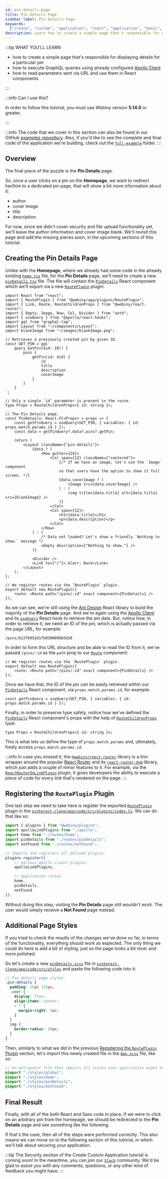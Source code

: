```yaml
---
id: pin-details-page
title: Pin Details Page
sidebar_label: Pin Details Page
keywords:
  ["create", "custom", "application", "react", "application", "basic", "application", "layout"]
description: Learn how to create a simple page that's responsible for displaying details for a particular pin.
---
```



:::tip WHAT YOU’LL LEARN

- how to create a simple page that's responsible for displaying details for a particular pin
- how to execute GraphQL queries using already configured [Apollo Client](https://www.apollographql.com/docs/react/v2)
- how to read parameters sent via URL and use them in React components

:::

:::info Can I use this?

In order to follow this tutorial, you must use Webiny version **5.14.0** or greater.

:::

:::info
The code that we cover in this section can also be found in our GitHub [examples repository](https://github.com/webiny/webiny-examples/tree/master/create-custom-application/04-react-application/05-pin-details-page). Also, if you'd like to see the complete and final code of the application we're building, check out the [`full-example`](https://github.com/webiny/webiny-examples/tree/master/create-custom-application/full-example) folder.
:::

## Overview

The final piece of the puzzle is the **Pin Details** page.

So, once a user clicks on a pin on the **Homepage**, we want to redirect her/him to a dedicated pin page, that will show a bit more information about it:

- author
- cover image
- title
- description

For now, since we didn't cover security and file upload functionality yet, we'll leave the author information and cover image blank. We'll revisit this page and add the missing pieces soon, in the upcoming sections of this tutorial.

## Creating the Pin Details Page

Unlike with the **Homepage**, where we already had some code in the already existing [`home.tsx`](https://github.com/webiny/webiny-examples/blob/master/create-custom-application/04-react-application/05-pin-details-page/pinterest-clone/app/code/src/plugins/routes/home.tsx) file, for the **Pin Details** page, we'll need to create a new [`pinDetails.tsx`](https://github.com/webiny/webiny-examples/blob/master/create-custom-application/04-react-application/05-pin-details-page/pinterest-clone/app/code/src/plugins/routes/pinDetails.tsx) file. The file will contain the [`PinDetails`](https://github.com/webiny/webiny-examples/blob/master/create-custom-application/04-react-application/05-pin-details-page/pinterest-clone/app/code/src/plugins/routes/pinDetails.tsx#L28) React component which we'll export via a new [`RoutePlugin`](https://github.com/webiny/webiny-js/blob/v5.14.0/packages/app/src/plugins/RoutePlugin.tsx#L8) plugin:

```tsx title="pinterest-clone/app/code/src/plugins/routes/pinDetails.tsx"
import React from "react";
import { RoutePlugin } from "@webiny/app/plugins/RoutePlugin";
import { Link, Route, RouteChildrenProps } from "@webiny/react-router";
import { Empty, Image, Row, Col, Divider } from "antd";
import { useQuery } from "@apollo/react-hooks";
import gql from "graphql-tag";
import Layout from "~/components/Layout";
import blankImage from "~/images/blankImage.png";

// Retrieves a previously created pin by given ID.
const GET_PIN = gql`
    query GetPin($id: ID!) {
        pins {
            getPin(id: $id) {
                id
                title
                description
                coverImage
            }
        }
    }
`;

// Only a single `id` parameter is present in the route.
type Props = RouteChildrenProps<{ id: string }>;

// The Pin Details page.
const PinDetails: React.FC<Props> = props => {
    const getPinQuery = useQuery(GET_PIN, { variables: { id: props.match.params.id } });
    const data = getPinQuery?.data?.pins?.getPin;

    return (
        <Layout className={"pin-details"}>
            {data ? (
                <Row gutter={24}>
                    <Col span={12} className={"centered"}>
                        {/* If we have an image, let's use the `Image` component
                        so that users have the option to show it full screen. */}
                        {data.coverImage ? (
                            <Image src={data.coverImage} />
                        ) : (
                            <img title={data.title} alt={data.title} src={blankImage} />
                        )}
                    </Col>
                    <Col span={12}>
                        <h1>{data.title}</h1>
                        <p>{data.description}</p>
                    </Col>
                </Row>
            ) : (
                /* Data not loaded? Let's show a friendly `Nothing to show.` message */
                <Empty description={"Nothing to show."} />
            )}

            <Divider />
            <Link to={"/"}> &larr; Back</Link>
        </Layout>
    );
};

// We register routes via the `RoutePlugin` plugin.
export default new RoutePlugin({
    route: <Route path="/pins/:id" exact component={PinDetails} />
});
```

As we can see, we're still using the [Ant Design](https://ant.design/docs/react/introduce) React library to build the majority of the **Pin Details** page. And we're again using the [Apollo Client](https://www.apollographql.com/docs/react/v2/) and its [`useQuery`](https://www.apollographql.com/docs/react/v2/data/queries/#executing-a-query) React hook to retrieve the pin data. But, notice how, in order to retrieve it, we need an ID of the pin, which is actually passed via the page URL, for example:

```
/pins/612fb852d1fb0300099b5d28
```

In order to form this URL structure and be able to read the ID from it, we've passed `/pins/:id` as the `path` prop to our [`Route`](https://github.com/DefinitelyTyped/DefinitelyTyped/blob/master/types/react-router/index.d.ts#L99) component:

```tsx title="pinterest-clone/app/code/src/plugins/routes/pinDetails.tsx" {3}
// We register routes via the `RoutePlugin` plugin.
export default new RoutePlugin({
    route: <Route path="/pins/:id" exact component={PinDetails} />
});
```

Once we have that, the ID of the pin can be easily retrieved within our [`PinDetails`](https://github.com/webiny/webiny-examples/blob/master/create-custom-application/04-react-application/05-pin-details-page/pinterest-clone/app/code/src/plugins/routes/pinDetails.tsx#L28) React component, via `props.match.params.id`, for example:

```tsx title="pinterest-clone/app/code/src/plugins/routes/pinDetails.tsx"
const getPinQuery = useQuery(GET_PIN, { variables: { id: props.match.params.id } });
```

Finally, in order to preserve type safety, notice how we've defined the [`PinDetails`](https://github.com/webiny/webiny-examples/blob/master/create-custom-application/04-react-application/05-pin-details-page/pinterest-clone/app/code/src/plugins/routes/pinDetails.tsx#L28) React component's props with the help of [`RouteChildrenProps`](https://github.com/DefinitelyTyped/DefinitelyTyped/blob/master/types/react-router/index.d.ts#L80) type:

```tsx title="pinterest-clone/app/code/src/plugins/routes/pinDetails.tsx"
type Props = RouteChildrenProps<{ id: string }>;
```

This is what lets us define the type of `props.match.params` and, ultimately, freely access `props.match.params.id`.

:::info
In case you missed it, the [`@webiny/react-router`](https://www.npmjs.com/package/@webiny/react-router) library is a thin wrapper around the popular [React Router](https://www.npmjs.com/package/react-router) and its [`react-router-dom`](https://www.npmjs.com/package/react-router-dom) library, which just adds a couple of minor features to it. For example, via the [`ReactRouterOnLinkPlugin`](https://github.com/webiny/webiny-js/blob/next/packages/react-router/src/types.ts#L4) plugin, it gives developers the ability to execute a piece of code for every link that's rendered on the page.
:::

## Registering the `RoutePlugin` Plugin

One last step we need to take here is register the exported [`RoutePlugin`](https://github.com/webiny/webiny-js/blob/v5.14.0/packages/app/src/plugins/RoutePlugin.tsx#L8) plugin in the [`pinterest-clone/app/code/src/plugins/index.ts`](https://github.com/webiny/webiny-examples/blob/master/create-custom-application/04-react-application/05-pin-details-page/pinterest-clone/app/code/src/plugins/index.ts). We can do that like so:

```ts pinterest-clone/app/code/src/plugins/index.ts {4,14}
import { plugins } from "@webiny/plugins";
import apolloLinkPlugins from "./apollo";
import home from "./routes/home";
import pinDetails from "./routes/pinDetails";
import notFound from "./routes/notFound";

// Imports and registers all defined plugins.
plugins.register([
    // Various Apollo client plugins.
    apolloLinkPlugins,

    // Application routes.
    home,
    pinDetails,
    notFound
]);
```

Without doing this step, visiting the **Pin Details** page still wouldn't work. The user would simply receive a **Not Found** page instead.

## Additional Page Styles

If you tried to check the results of the changes we've done so far, in terms of the functionality, everything should work as expected. The only thing we could do here is add a bit of styling, just so the page looks a bit nicer and more polished.

So let's create a new [`pinDetails.scss`](https://github.com/webiny/webiny-examples/blob/master/create-custom-application/04-react-application/05-pin-details-page/pinterest-clone/app/code/src/styles/pinDetails.scss) file in [`pinterest-clone/app/code/src/styles`](https://github.com/webiny/webiny-examples/blob/master/create-custom-application/04-react-application/05-pin-details-page/pinterest-clone/app/code/src/styles) and paste the following code into it:

```scss title="pinterest-clone/app/code/src/styles/pinDetails.scss"
// Pin details page styles.
.pin-details {
  padding: 25px 125px;
  .user {
    display: flex;
    align-items: center;
    > * {
      margin-right: 5px;
    }
  }
  img {
    border-radius: 20px;
  }
}
```

Then, similarly to what we did in the previous [Registering the `RoutePlugin` Plugin](/docs/tutorials/create-custom-application/react-application/pin-details-page#registering-the-routeplugin-plugin) section, let's import this newly created file in the [`App.scss`](https://github.com/webiny/webiny-examples/blob/master/create-custom-application/04-react-application/05-pin-details-page/pinterest-clone/app/code/src/App.scss) file, like so:

```scss title="pinterest-clone/app/code/src/App.scss" {4}
// An entrypoint file that imports all styles your application might have.
@import "./styles/global";
@import "./styles/home";
@import "./styles/pinDetails";
@import "./styles/notFound";
```



## Final Result

Finally, with all of the both React and Sass code in place, if we were to click on an arbitrary pin from the homepage, we should be redirected to the **Pin Details** page and see something like the following:

<CenteredImage src={pinDetailsPage} alt="Pin Details Page" />

If that's the case, then all of the steps were performed correctly. This also means we can move on to the following section of this tutorial, in which we'll talk about securing your application.

:::tip
The Security section of the Create Custom Application tutorial is coming soon! In the meantime, you can join our [`Slack`](https://www.webiny.com/slack) community. We'd be glad to assist you with any comments, questions, or any other kind of feedback you might have.
:::

